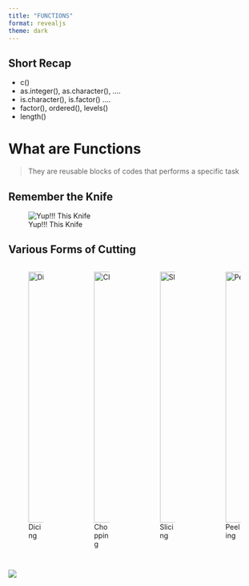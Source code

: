 ```yaml
---
title: "FUNCTIONS"
format: revealjs
theme: dark
---
```

## Short Recap 

::: {.incremental}
- c()
- as.integer(), as.character(), ....
- is.character(), is.factor() ....
- factor(), ordered(), levels()
- length()
:::

# What are Functions 

::: {.incremental}
> They are reusable blocks of codes that performs a specific task
:::

## Remember the Knife
![Yup!!! This Knife](https://images.pexels.com/photos/4226864/pexels-photo-4226864.jpeg?auto=compress&cs=tinysrgb&w=1260&h=750&dpr=1)

## Various Forms of Cutting {.scrollable}
:::: {.columns}

::: {.column}
![Dicing](https://images.pexels.com/photos/4198169/pexels-photo-4198169.jpeg?auto=compress&cs=tinysrgb&w=1260&h=750&dpr=1){height=500}
:::

::: {.column}
![Chopping](https://images.pexels.com/photos/5677300/pexels-photo-5677300.jpeg?auto=compress&cs=tinysrgb&w=1260&h=750&dpr=1){height=500}
:::

::: {.column}
![Slicing](https://images.pexels.com/photos/2491272/pexels-photo-2491272.jpeg?auto=compress&cs=tinysrgb&w=1260&h=750&dpr=1){height=500}
:::

::: {.column}
![Peeling](https://images.pexels.com/photos/8249137/pexels-photo-8249137.jpeg?auto=compress&cs=tinysrgb&w=1260&h=750&dpr=1){height=500}
:::

::::

## 

![](https://images.pexels.com/photos/28957284/pexels-photo-28957284/free-photo-of-spooky-halloween-witch-holding-apple-portrait.jpeg?auto=compress&cs=tinysrgb&w=1260&h=750&dpr=1){fig-align="center"}
